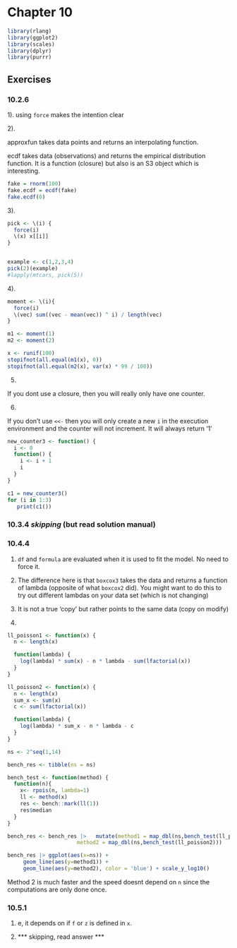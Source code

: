 # Chapter 10
```r
library(rlang)
library(ggplot2)
library(scales)
library(dplyr)
library(purrr)
```

## Exercises

### 10.2.6

1). using `force` makes the intention clear

2).

approxfun takes data points and returns an interpolating function.

ecdf takes data (observations) and returns the empirical distribution function. It is a function (closure) but also is an S3 object which is interesting. 
```r
fake = rnorm(100)
fake.ecdf = ecdf(fake)
fake.ecdf(0)
```


3). 
```r

pick <- \(i) {
  force(i)
  \(x) x[[i]]
}


example <- c(1,2,3,4)
pick(2)(example)
#lapply(mtcars, pick(5))

```

4).

```r
moment <- \(i){
  force(i)
  \(vec) sum((vec - mean(vec)) ^ i) / length(vec)
}

m1 <- moment(1)
m2 <- moment(2)

x <- runif(100)
stopifnot(all.equal(m1(x), 0))
stopifnot(all.equal(m2(x), var(x) * 99 / 100))
```

5)

If you dont use a closure, then you will really only have one counter.

6)

If you don't use `<<-` then you will only create a new `i` in the execution environment and the counter will not increment. It will always return '1'

```r
new_counter3 <- function() {
  i <- 0
  function() {
    i <- i + 1
    i
  }
}

c1 = new_counter3()
for (i in 1:3)
   print(c1())


```


### 10.3.4 *skipping* (but read solution manual)


### 10.4.4

1) `df` and `formula` are evaluated when it is used to fit the model.   No need to force it.

2) The difference here is that `boxcox3` takes the data and returns a function of lambda (opposite of what `boxcox2` did). You might want to do this to try out different lambdas on your data set (which is not changing)

3) It is not a true 'copy' but rather points to the same data (copy on modify)

4)

```r
ll_poisson1 <- function(x) {
  n <- length(x)

  function(lambda) {
    log(lambda) * sum(x) - n * lambda - sum(lfactorial(x))
  }
}

ll_poisson2 <- function(x) {
  n <- length(x)
  sum_x <- sum(x)
  c <- sum(lfactorial(x))

  function(lambda) {
    log(lambda) * sum_x - n * lambda - c
  }
}

ns <- 2^seq(1,14)

bench_res <- tibble(ns = ns)

bench_test <- function(method) {
  function(n){ 
    x<- rpois(n, lambda=1)
    ll <- method(x)
    res <- bench::mark(ll(1))
    res$median
  }
}

bench_res <- bench_res |>   mutate(method1 = map_dbl(ns,bench_test(ll_poisson1)),
                      method2 = map_dbl(ns,bench_test(ll_poisson2)))

```

```r
bench_res |> ggplot(aes(x=ns)) +
     geom_line(aes(y=method1)) + 
     geom_line(aes(y=method2), color = 'blue') + scale_y_log10()
```

Method 2 is much faster and the speed doesnt depend on `n` since the computations are only done once.

### 10.5.1

1) e, it depends on if `f` or `z` is defined in `x`.   

2) *** skipping, read answer ***

 
